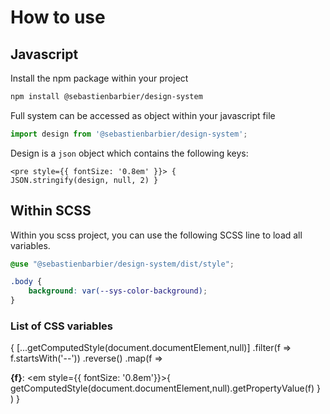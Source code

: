 
<Meta title="How to use" />

# How to use

## Javascript 

Install the npm package within your project
```sh
npm install @sebastienbarbier/design-system
```

Full system can be accessed as object within your javascript file
```jsx
import design from '@sebastienbarbier/design-system';
```

Design is a `json` object which contains the following keys:

<code><pre style={{ fontSize: '0.8em' }}>
{ JSON.stringify(design, null, 2) }
</pre></code>

## Within SCSS

Within you scss project, you can use the following SCSS line to load all variables.
```scss
@use "@sebastienbarbier/design-system/dist/style";

.body {
    background: var(--sys-color-background);
}
```

### List of CSS variables

{
[...getComputedStyle(document.documentElement,null)]
    .filter(f => f.startsWith('--'))
    .reverse()
    .map(f => <div key={f}>
        <strong>{f}</strong>: <em style={{ fontSize: '0.8em'}}>{ getComputedStyle(document.documentElement,null).getPropertyValue(f) }</em>
    </div>)
}